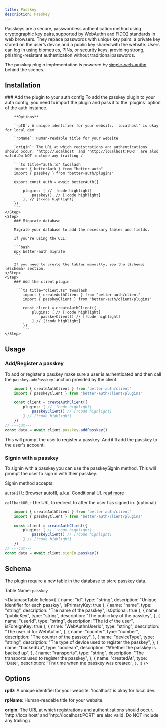 ```yaml
---
title: Passkey
description: Passkey
---
```


Passkeys are a secure, passwordless authentication method using cryptographic key pairs, supported by WebAuthn and FIDO2 standards in web browsers. They replace passwords with unique key pairs: a private key stored on the user’s device and a public key shared with the website. Users can log in using biometrics, PINs, or security keys, providing strong, phishing-resistant authentication without traditional passwords.

The passkey plugin implementation is powered by [simple-web-authn](https://simplewebauthn.dev/) behind the scenes.

## Installation 

<Steps>
    <Step>
        ### Add the plugin to your auth config
        To add the passkey plugin to your auth config, you need to import the plugin and pass it to the `plugins` option of the auth instance.

        **Options**

        `rpID`: A unique identifier for your website. 'localhost' is okay for local dev

        `rpName`: Human-readable title for your website

        `origin`: The URL at which registrations and authentications should occur. 'http://localhost' and 'http://localhost:PORT' are also valid.Do NOT include any trailing /

        ```ts title="auth.ts" twoslash
        import { betterAuth } from "better-auth"
        import { passkey } from "better-auth/plugins"
        
        export const auth = await betterAuth({
           
            plugins: [ // [!code highlight]
                passkey(), // [!code highlight]
            ], // [!code highlight]
        })
        ```
    </Step>
    <Step>
        ### Migarate database

        Migrate your database to add the necessary tables and fields.

        If you're using the CLI:
    
        ```bash
        npx better-auth migrate
        ```

        If you need to create the tables manually, see the [Schema](#schema) section.
    </Step>
    <Step>  
        ### Add the client plugin
        
         ```ts title="client.ts" twoslash
            import { createAuthClient } from "better-auth/client"
            import { passkeyClient } from "better-auth/client/plugins"
            
            const client = createAuthClient({
                plugins: [ // [!code highlight]
                    passkeyClient() // [!code highlight]
                ] // [!code highlight]
            })
            ```
    </Step>
</Steps>


## Usage

### Add/Register a passkey

To add or register a passkey make sure a user is authenticated and then call the `passkey.addPasskey` function provided by the client.

```ts title="client.ts" twoslash
    import { createAuthClient } from "better-auth/client"
    import { passkeyClient } from "better-auth/client/plugins"
    
    const client = createAuthClient({
        plugins: [ // [!code highlight]
            passkeyClient() // [!code highlight]
        ] // [!code highlight]
    })
// ---cut---
const data = await client.passkey.addPasskey()
```
This will prompt the user to register a passkey. And it'll add the passkey to the user's account.

### Signin with a passkey

To signin with a passkey you can use the passkeySignIn method. This will prompt the user to sign in with their passkey.

Signin method accepts:

`autoFill`: Browser autofill, a.k.a. Conditional UI. [read more](https://simplewebauthn.dev/docs/packages/browser#browser-autofill-aka-conditional-ui)

`callbackURL`: The URL to redirect to after the user has signed in. (optional)

```ts title="client.ts" twoslash
    import { createAuthClient } from "better-auth/client"
    import { passkeyClient } from "better-auth/client/plugins"
    
    const client = createAuthClient({
        plugins: [ // [!code highlight]
            passkeyClient() // [!code highlight]
        ] // [!code highlight]
    })
// ---cut---
const data = await client.signIn.passkey()
```

## Schema

The plugin require a new table in the database to store passkey data.

Table Name: `passkey`

<DatabaseTable
    fields={[
        { 
            name: "id", 
            type: "string", 
            description: "Unique identifier for each passkey",
            isPrimaryKey: true
        },
        {
            name: "name",
            type: "string",
            description: "The name of the passkey",
            isOptional: true
        },
        { 
            name: "publicKey", 
            type: "string", 
            description: "The public key of the passkey",
        },
        { 
            name: "userId", 
            type: "string", 
            description: "The id of the user",
            isForeignKey: true
        },
        {
            name: "WebAuthnUserId",
            type: "string",
            description: "The user id for WebAuthn",
        },
        { 
            name: "counter", 
            type: "number", 
            description: "The counter of the passkey",
        },
        {
            name: "deviceType",
            type: "string",
            description: "The type of device used to register the passkey",
        },
        {
            name: "backedUp",
            type: "boolean",
            description: "Whether the passkey is backed up",
        },
        {
            name: "transports",
            type: "string",
            description: "The transports used to register the passkey",
        },
        { 
            name: "createdAt", 
            type: "Date", 
            description: "The time when the passkey was created",
        },
    ]}
    />


## Options

**rpID**: A unique identifier for your website. 'localhost' is okay for local dev.

**rpName**: Human-readable title for your website.

**origin**: The URL at which registrations and authentications should occur. 'http://localhost' and 'http://localhost:PORT' are also valid. Do NOT include any trailing /.

